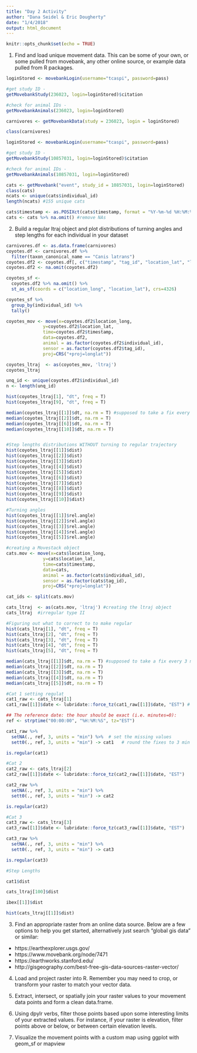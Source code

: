 ```yaml
---
title: "Day 2 Activity"
author: "Dana Seidel & Eric Dougherty"
date: "1/4/2018"
output: html_document
---
```


```r
knitr::opts_chunk$set(echo = TRUE)
```

1. Find and load unique movement data. This can be some of your own, or some pulled from movebank, any other online source, or example data pulled from R packages. 

```r
loginStored <- movebankLogin(username="tcaspi", password=pass)

#get study ID - 
getMovebankStudy(236023, login=loginStored)$citation

#check for animal IDs - 
getMovebankAnimals(236023, login=loginStored)

carnivores <- getMovebankData(study = 236023, login = loginStored)

class(carnivores)
```


```r
loginStored <- movebankLogin(username="tcaspi", password=pass)

#get study ID - 
getMovebankStudy(10857031, login=loginStored)$citation

#check for animal IDs - 
getMovebankAnimals(10857031, login=loginStored)

cats <- getMovebank("event", study_id = 10857031, login=loginStored)
class(cats)
ncats <- unique(cats$individual_id)
length(ncats) #155 unique cats

cats$timestamp <- as.POSIXct(cats$timestamp, format = "%Y-%m-%d %H:%M:%S" ) #format timestamp into datetime
cats <- cats %>% na.omit() #remove NAs
```

2. Build a regular ltraj object and plot distributions of turning angles and 
step lengths for each individual in your dataset

```r

carnivores.df <- as.data.frame(carnivores)
coyotes.df <- carnivores.df %>% 
  filter(taxon_canonical_name == "Canis latrans") 
coyotes.df2 <- coyotes.df[, c("timestamp", "tag_id", "location_lat", "location_long", "individual_id")]
coyotes.df2 <- na.omit(coyotes.df2)

coyotes_sf <- 
  coyotes.df2 %>% na.omit() %>%
  st_as_sf(coords = c("location_long", "location_lat"), crs=4326)

coyotes_sf %>% 
  group_by(individual_id) %>% 
  tally()

coyotes_mov <- move(x=coyotes.df2$location_long,
              y=coyotes.df2$location_lat,
              time=coyotes.df2$timestamp,
              data=coyotes.df2,
              animal = as.factor(coyotes.df2$individual_id),
              sensor = as.factor(coyotes.df2$tag_id),
              proj=CRS("+proj=longlat"))

coyotes_ltraj  <- as(coyotes_mov, 'ltraj')
coyotes_ltraj

unq_id <- unique(coyotes.df2$individual_id)
n <- length(unq_id)

hist(coyotes_ltraj[1], "dt", freq = T)
hist(coyotes_ltraj[9], "dt", freq = T)

median(coyotes_ltraj[[1]]$dt, na.rm = T) #supposed to take a fix every 3 minutes (180 seconds)
median(coyotes_ltraj[[2]]$dt, na.rm = T)
median(coyotes_ltraj[[6]]$dt, na.rm = T)
median(coyotes_ltraj[[10]]$dt, na.rm = T)


#Step lengths distributions WITHOUT turning to regular trajectory
hist(coyotes_ltraj[[1]]$dist)
hist(coyotes_ltraj[[2]]$dist)
hist(coyotes_ltraj[[3]]$dist)
hist(coyotes_ltraj[[4]]$dist)
hist(coyotes_ltraj[[5]]$dist)
hist(coyotes_ltraj[[6]]$dist)
hist(coyotes_ltraj[[7]]$dist)
hist(coyotes_ltraj[[8]]$dist)
hist(coyotes_ltraj[[9]]$dist)
hist(coyotes_ltraj[[10]]$dist)

#Turning angles
hist(coyotes_ltraj[[1]]$rel.angle)
hist(coyotes_ltraj[[2]]$rel.angle)
hist(coyotes_ltraj[[3]]$rel.angle)
hist(coyotes_ltraj[[4]]$rel.angle)
hist(coyotes_ltraj[[5]]$rel.angle)

```


```r
#creating a Movestack object
cats.mov <- move(x=cats$location_long,
              y=cats$location_lat,
              time=cats$timestamp,
              data=cats,
              animal = as.factor(cats$individual_id),
              sensor = as.factor(cats$tag_id),
              proj=CRS("+proj=longlat"))

cat_ids <- split(cats.mov)

cats_ltraj  <- as(cats.mov, 'ltraj') #creating the ltraj object
cats_ltraj  #irregular type II 

#Figuring out what to correct to to make regular
hist(cats_ltraj[1], "dt", freq = T)
hist(cats_ltraj[2], "dt", freq = T)
hist(cats_ltraj[3], "dt", freq = T)
hist(cats_ltraj[4], "dt", freq = T)
hist(cats_ltraj[5], "dt", freq = T)

median(cats_ltraj[[1]]$dt, na.rm = T) #supposed to take a fix every 3 minutes (180 seconds)
median(cats_ltraj[[2]]$dt, na.rm = T)
median(cats_ltraj[[3]]$dt, na.rm = T)
median(cats_ltraj[[4]]$dt, na.rm = T)
median(cats_ltraj[[5]]$dt, na.rm = T)

#Cat 1 setting regulat
cat1_raw <- cats_ltraj[1]
cat1_raw[[1]]$date <- lubridate::force_tz(cat1_raw[[1]]$date, "EST") # hack to simplify timezones.

## The reference date: the hour should be exact (i.e. minutes=0):
ref <- strptime("00:00:00", "%H:%M:%S", tz="EST")

cat1_raw %>% 
  setNA(., ref, 3, units = "min") %>%  # set the missing values
  sett0(., ref, 3, units = "min") -> cat1   # round the fixes to 3 min 

is.regular(cat1)

#Cat 2
cat2_raw <- cats_ltraj[2]
cat2_raw[[1]]$date <- lubridate::force_tz(cat2_raw[[1]]$date, "EST")

cat2_raw %>% 
  setNA(., ref, 3, units = "min") %>%  
  sett0(., ref, 3, units = "min") -> cat2  

is.regular(cat2)

#Cat 3
cat3_raw <- cats_ltraj[3]
cat3_raw[[1]]$date <- lubridate::force_tz(cat3_raw[[1]]$date, "EST")

cat3_raw %>% 
  setNA(., ref, 3, units = "min") %>%  
  sett0(., ref, 3, units = "min") -> cat3  

is.regular(cat3)

#Step Lengths

cat1$dist

cats_ltraj[100]$dist

ibex[[1]]$dist

hist(cats_ltraj[[1]]$dist)

```

3. Find an appropriate raster from an online data source. Below are a few options 
to help you get started, alternatively just search "global gis data" or similar:
  - https://earthexplorer.usgs.gov/
  - https://www.movebank.org/node/7471
  - https://earthworks.stanford.edu/
  - http://gisgeography.com/best-free-gis-data-sources-raster-vector/

4. Load and project raster into R. Remember you may need to crop, or transform your raster 
to match your vector data. 

5. Extract, intersect, or spatially join your raster values to your movement 
data points and form a clean data.frame. 

6. Using dpylr verbs, filter those points based upon some interesting limits of 
your extracted values. For instance, if your raster is elevation, filter points 
above or below, or between certain elevation levels. 

7. Visualize the movement points with a custom map using ggplot with geom_sf or mapview 